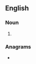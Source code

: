 ==English==

===Noun===
{{head|en|noun form}}

# {{plural of|Sotonian|lang=en}}

===Anagrams===
* {{anagrams|en|a=ainnoosst|sonations}}
